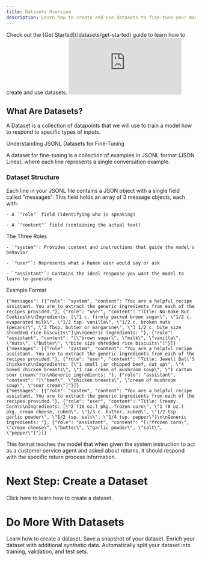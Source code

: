 ```yaml
---
title: Datasets Overview
description: Learn how to create and use datasets to fine-tune your models.
---
```


<Note>
  Check out the [Get Started](/datasets/get-started) guide to learn how to
  create and use datasets.
</Note>

<iframe
  className="w-full aspect-video rounded-xl"
  src="https://www.youtube.com/embed/jxwYfXjHkqU"
  title="YouTube video player"
  frameBorder="0"
  allow="accelerometer; autoplay; clipboard-write; encrypted-media; gyroscope; picture-in-picture"
  allowFullScreen
></iframe>

## What Are Datasets?

A Dataset is a collection of datapoints that we will use to train a model how to respond to specific types of inputs.

Understanding JSONL Datasets for Fine-Tuning

A dataset for fine-tuning is a collection of examples in JSONL format (JSON Lines), where each line represents a single conversation example.

### Dataset Structure

Each line in your JSONL file contains a JSON object with a single field called "messages". This field holds an array of 3 message objects, each with:

    - A `"role"` field (identifying who is speaking)

    - A `"content"` field (containing the actual text)

The Three Roles

    - `"system"`: Provides context and instructions that guide the model's behavior

    - `"user"`: Represents what a human user would say or ask

    - `"assistant"`: Contains the ideal response you want the model to learn to generate

Example Format

```jsonl
{"messages": [{"role": "system", "content": "You are a helpful recipe assistant. You are to extract the generic ingredients from each of the recipes provided."}, {"role": "user", "content": "Title: No-Bake Nut Cookies\n\nIngredients: [\"1 c. firmly packed brown sugar\", \"1/2 c. evaporated milk\", \"1/2 tsp. vanilla\", \"1/2 c. broken nuts (pecans)\", \"2 Tbsp. butter or margarine\", \"3 1/2 c. bite size shredded rice biscuits\"]\n\nGeneric ingredients: "}, {"role": "assistant", "content": "[\"brown sugar\", \"milk\", \"vanilla\", \"nuts\", \"butter\", \"bite size shredded rice biscuits\"]"}]}
{"messages": [{"role": "system", "content": "You are a helpful recipe assistant. You are to extract the generic ingredients from each of the recipes provided."}, {"role": "user", "content": "Title: Jewell Ball'S Chicken\n\nIngredients: [\"1 small jar chipped beef, cut up\", \"4 boned chicken breasts\", \"1 can cream of mushroom soup\", \"1 carton sour cream\"]\n\nGeneric ingredients: "}, {"role": "assistant", "content": "[\"beef\", \"chicken breasts\", \"cream of mushroom soup\", \"sour cream\"]"}]}
{"messages": [{"role": "system", "content": "You are a helpful recipe assistant. You are to extract the generic ingredients from each of the recipes provided."}, {"role": "user", "content": "Title: Creamy Corn\n\nIngredients: [\"2 (16 oz.) pkg. frozen corn\", \"1 (8 oz.) pkg. cream cheese, cubed\", \"1/3 c. butter, cubed\", \"1/2 tsp. garlic powder\", \"1/2 tsp. salt\", \"1/4 tsp. pepper\"]\n\nGeneric ingredients: "}, {"role": "assistant", "content": "[\"frozen corn\", \"cream cheese\", \"butter\", \"garlic powder\", \"salt\", \"pepper\"]"}]}
```

This format teaches the model that when given the system instruction to act as a customer service agent and asked about returns, it should respond with the specific return process information.


# Next Step: Create a Dataset

<Card title="Create a Dataset" icon="database" href="/datasets/get-started">
  Click here to learn how to create a dataset.
</Card>

# Do More With Datasets

<CardGroup cols={2}>
  <Card title="Create a Dataset" icon="database" href="/datasets/get-started">
    Learn how to create a dataset.
  </Card>
  <Card
    title="Create a Snapshot"
    icon="camera"
    href="/datasets/create-snapshot"
  >
    Save a snapshot of your dataset.
  </Card>
  <Card
    title="Enrich a Dataset"
    icon="sparkles"
    href="/datasets/enrich-dataset"
  >
    Enrich your dataset with additional synthetic data.
  </Card>
  <Card
    title="Autosplit a Dataset"
    icon="arrows-split-up-and-left"
    href="/datasets/autosplit-dataset"
  >
    Automatically split your dataset into training, validation, and test sets.
  </Card>
</CardGroup>
